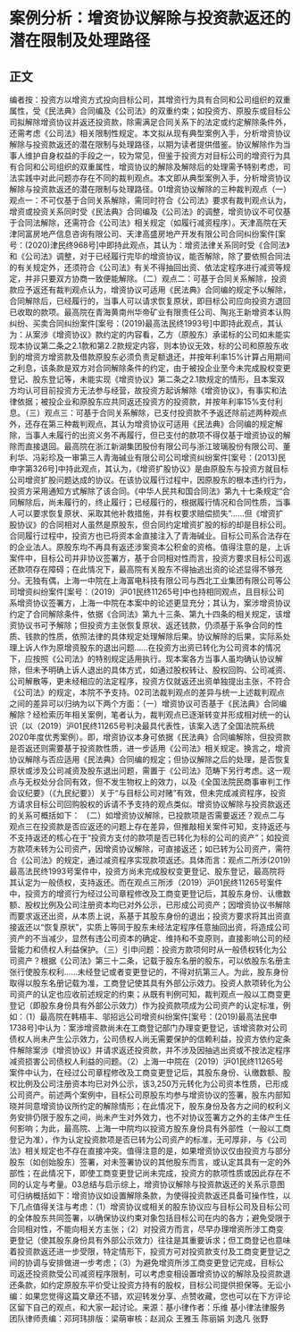 # 案例分析：增资协议解除与投资款返还的潜在限制及处理路径
## 正文
编者按：投资方以增资方式投向目标公司，其增资行为具有合同和公司组织的双重属性，受《民法典》合同编及《公司法》的双重约束；如投资方、原股东或目标公司拟解除增资协议并返还投资款，除需满足合同关系下的法定或约定解除条件外，还需考虑《公司法》相关限制性规定。本文拟从现有典型案例入手，分析增资协议解除与投资款返还的潜在限制与处理路径，以期为读者提供借鉴。协议解除作为当事人维护自身权益的手段之一，较为常见，但鉴于投资方对目标公司的增资行为具有合同和公司组织的双重属性，增资协议的解除及解除后的处理需予特别考虑，司法实践中对此问题亦存在不同的裁判观点。本文即从典型案例入手，分析增资协议解除与投资款返还的潜在限制与处理路径。01增资协议解除的三种裁判观点（一）观点一：不可仅基于合同关系解除，需同时符合《公司法》要求有裁判观点认为，增资或投资关系同时受《民法典》合同编及《公司法》的调整，增资协议不可仅基于合同法解除，还需符合《公司法》相关规定（如履行减资程序）。天津高院在天津同富房地产信息咨询有限公司、天津高盛房地产开发有限公司合同纠纷案件[案号：(2020)津民终968号]中即持此观点，其认为：增资法律关系同时受《合同法》和《公司法》调整，对于已经履行完毕的增资协议，能否解除，除了要依照合同法的有关规定外，还须符合《公司法》有关不得抽回出资、依法定程序进行减资等规定，并非只要双方协商一致便能解除。（二）观点二：可基于合同关系解除，投资款应予返还有裁判观点认为，增资协议可适用《民法典》合同编的规定予以解除，合同解除后，已经履行的，当事人可以请求恢复原状，即目标公司应向投资方退回已收取的款项。最高院在青海黄南州华帝矿业有限责任公司、陶兆王新增资本认购纠纷、买卖合同纠纷案件[案号：(2019)最高法民终1993号]中即持此观点，其认为：从案涉《增资协议》款约定的内容看，乙方（原股东）承诺标的公司如未能实现本协议第二条之2.1款和第2.2款规定内容，则本协议无效，标的公司和原股东收到的增资方增资款及借款原股东必须负责足额退还，并按年利率15%计算占用期间之利息，该条款是双方对合同解除条件的约定，由于被投企业至今未完成股权变更登记、股东登记等，未能实现《增资协议》第二条之2.1款规定的情形，且本案双方均认可目前投资方无法参与经营，故投资方起诉解除《增资协议》，有事实和法律依据；被投企业和原股东应共同返还投资方的投资款，并按年利率15%支付利息。（三）观点三：可基于合同关系解除，已支付投资款不予返还除前述两种观点外，还存在第三种裁判观点，其认为增资协议可适用《民法典》合同编的规定解除，当事人未履行的出资义务不再履行，但已支付的款项不得仅基于增资协议的解除而直接退回。最高院在浙江新湖集团股份有限公司与浙江玻璃股份有限公司、董利华、冯彩珍及一审第三人青海碱业有限公司公司增资纠纷案件[案号：(2013)民申字第326号]中持此观点，其认为，《增资扩股协议》是由原股东与投资方就目标公司增资扩股问题达成的协议。在该协议履行过程中，因原股东的根本违约行为，投资方采用通知方式解除了该合同。《中华人民共和国合同法》第九十七条规定“合同解除后，尚未履行的，终止履行；已经履行的，根据履行情况和合同性质，当事人可以要求恢复原状、采取其他补救措施，并有权要求赔偿损失”......但《增资扩股协议》的合同相对人虽然是原股东，但合同约定增资扩股的标的却是目标公司。合同履行过程中，投资方也已将资本金直接注入了青海碱业。目标公司系合法存在的企业法人。原股东均不再具有返还涉案资本公积金的资格。值得注意的是，上诉案件中，目标公司并非协议签署方，基于合同相对性而言，投资方要求目标公司返还款项存在障碍；在此情况下，最高院有关股东不得抽逃出资的论述显得不够充分。无独有偶，上海一中院在上海富电科技有限公司与西北工业集团有限公司等公司增资纠纷案件[案号：（2019）沪01民终11265号]中也持相同观点，且目标公司系增资协议签署方，上海一中院在本案中的论述更显充分；其认为，案涉增资协议约定了合同解除条件，依据《合同法》第九十三条、第九十四条的相关规定，该增资协议书可予解除；但投资方主张恢复原状、返还钱款，仍须基于系争合同的性质、钱款的性质，依照法律的具体规定处理解除后果。协议解除的后果，实际系处理上诉人作为原增资股东的退出问题......在投资方出资已转化为公司资本的情况下，应按照《公司法》的特别规定适用执行。现本案各方当事人虽均确认协议解除，但未予明确上诉人退出的具体方式，如通过股权转让、股权回购、公司减资、公司解散等，更未经相应的法定程序，投资方仅就返还出资单独提出主张，不符合《公司法》的规定，本院不予支持。02司法裁判观点的差异与统一上述裁判观点之间的差异可以归纳为以下两个方面：（一）增资协议可否基于《民法典》合同编解除？经检索历年相关案例，笔者认为，裁判观点已逐渐转变并形成相对统一的认识（以（2019）沪01民终11265号判决最具代表性，该案入选了全国法院系统2020年度优秀案例）。即，增资协议本身可依据《民法典》合同编解除，但投资款是否返还则需要基于投资款性质，进一步适用《公司法》相关规定。换言之，增资协议解除与否应适用《民法典》合同编的规定；但协议解除之后的处理，是否恢复原状或涉及公司减资及股东退出问题，需置于《公司法》范畴下另行考虑。这一观点与无权处分合同有效，但不发生物权上的效力，以及《全国法院民商事审判工作会议纪要》（《九民纪要》）关于“与目标公司对赌”有效，但未完成减资程序，投资方请求目标公司回购股权的诉请不予支持的观点类似。增资协议解除与投资款返还的关系可概括如下： （二）如增资协议解除，已投款项是否需要返还？观点二与观点三在投资款是否应返还的问题上存在差异，但推敲相关案件可知，支持返还与不支持返还的核心在于“投资方支付的款项是否已转化为标的公司的资产”；如投资方款项未转为公司资产，因增资协议解除，可直接返还；如已转为公司资产，需符合《公司法》的规定，通过减资程序实现款项返还。具体而言：观点二所涉(2019)最高法民终1993号案件中，投资方尚未完成股权变更登记、股东登记，最高院将其认定为一般债权，支持返还。而在观点三所涉（2019）沪01民终11265号案件中，投资方的增资行为经过公司章程修改及工商变更登记后，其股东身份、认缴数额、股权比例及公司注册资本均已对外公示，已形成公司资产；因增资协议书解除而要求返还出资，从本质上说，系基于其股东身份的退出；投资方要求将其出资直接返还以“恢复原状”，实质上等同于股东未经法定程序任意抽回出资，将造成公司资产的不当减少，显然有违公司资本的确定、维持和不变原则，直接影响公司的经营能力和债权人利益保护。（三）引申问题：投资方款项何时从一般债权转化为公司资产？根据《公司法》第三十二条，记载于股东名册的股东，可以依股东名册主张行使股东权利......未经登记或者变更登记的，不得对抗第三人。为此，股东身份取得以股东名册记载为准，工商登记使其具有外部公示效力。投资人款项转化为公司资产的认定也应收前述规定的约束；从既有判例可知，裁判观点一般以工商变更登记（即股东身份具有外部公示效力）作为投资款项成为公司资产的认定标准，例如：（1）最高院在韩梧丰、邬招远公司增资纠纷案件[案号：(2019)最高法民申1738号]中认为：案涉增资款尚未在工商登记部门办理变更登记，该增资款对公司债权人尚未产生公示效力，公司债权人尚无需要保护的信赖利益，投资方依约定条件解除案涉《增资协议》并请求返还投资款，并不涉及因抽逃出资或不按法定程序减资损害公司债权人利益的问题。（2）上海一中院在（2019）沪01民终11265号案件中认为，在经过公司章程修改及工商变更登记后，其股东身份、认缴数额、股权比例及公司注册资本均已对外公示，该3,250万元转化为公司资本性质，已形成公司资产。前述两个案例中，目标公司原股东均参与增资协议的签署，股东内部知晓并同意增资协议所约定的解除情形；在此情况下，股东身份及各方之间的权利义务安排仍限于股东之间，尚未产生对外效力，也不对协议签署方之外的主体产生任何影响；为此，最高院、上海一中院均以投资方股东身份具有外部性（一般以工商登记为准），作为认定投资款项是否已转为公司资产的标准，无可厚非，与《公司法》相关规定也不存在直接冲突。值得注意的是，如果增资协议仅由投资方与部分股东（如创始股东）签署，对未签署协议的其他股东而言，或认定其具有一定的外部性；在此情况下，即使工商变更登记尚未完成，投资方的款项性质或因此存在不同的认定与考量。03总结与启示综上，增资协议解除与投资款返还的关系示意图可归纳概括如下：增资协议如设置解除条款，为使得投资款返还具备可操作性，以下几点值得关注与考虑：（1）增资协议或相关的股东协议应与目标公司及目标公司的全体股东共同签署，以确保协议约束对象包括目标公司在内的各方；避免受限于合同相对性，不能向相关方主张；（2）对投资方而言，尽早办理增资所涉工商变更登记（使其股东身份具有外部公示效力）往往是其重要诉求；但工商登记也意味着投资款返还进一步受限，特定情形下，投资方可对投资款支付及工商变更登记之间的协调与安排做进一步考虑；（3）为避免增资所涉工商变更登记完成，目标公司返还投资款受公司减资程序限制，可以考虑变相设置增资协议的解除及投资款退还条款，如约定原股东平价受让投资方持有的股权，目标公司提供担保等。无讼小编：如果您觉得这篇文章还不错，欢迎转发分享、点赞收藏，您也可以在下方评论区留下自己的观点，和大家一起讨论。来源：基小律作者：乐维 基小律法律服务团队律师责编：邓珂玮排版：梁萌审核：赵润众 王雅玉 陈丽娟 刘逸凡 张野